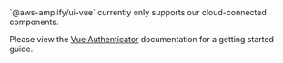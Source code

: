 
<Alert variation="info">
  <Text>`@aws-amplify/ui-vue` currently only supports our cloud-connected components.</Text>
</Alert>

Please view the [Vue Authenticator](/vue/connected-components/authenticator#quick-start) documentation for a getting started guide.
